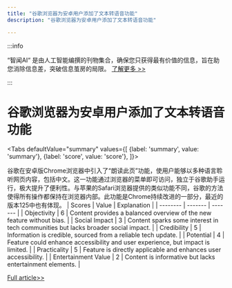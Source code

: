 ```yaml
---
title: "谷歌浏览器为安卓用户添加了文本转语音功能"
description: "谷歌浏览器为安卓用户添加了文本转语音功能"

---
```



:::info

“智闻AI“ 是由人工智能编撰的刊物集合，确保您只获得最有价值的信息，旨在助您消除信息差，突破信息茧房的局限。  [了解更多 >>](/)

:::

# 谷歌浏览器为安卓用户添加了文本转语音功能


<Tabs
	defaultValue="summary"
	values={[
	{label: 'summary', value: 'summary'},
	{label: 'score', value: 'score'},
]}>
<TabItem value="summary">


谷歌在安卓版Chrome浏览器中引入了“朗读此页”功能，使用户能够以多种语言聆听网页内容，包括中文。这一功能通过浏览器的菜单即可访问，独立于谷歌助手运行，极大提升了便利性。与苹果的Safari浏览器提供的类似功能不同，谷歌的方法使得所有操作都保持在浏览器内部。此功能是Chrome持续改进的一部分，最近的版本125中也有体现。
</TabItem>
<TabItem value="score">
	| Scores     | Value   | Explanation |
	| -------- | ------- | ------- |
	| Objectivity  | 6    | Content provides a balanced overview of the new feature without bias.    |
	| Social Impact | 3     | Content sparks some interest in tech communities but lacks broader social impact.    |
	| Credibility    | 5    | Information is credible, sourced from a reliable tech update.    |
	| Potential    | 4    | Feature could enhance accessibility and user experience, but impact is limited.    |
	| Practicality    | 5    | Feature is directly applicable and enhances user accessibility.    |
	| Entertainment Value    | 2    | Content is informative but lacks entertainment elements.    |
</TabItem>
</Tabs>

[Full article>>](https://readhub.cn/topic/8aUITYPEuuX)
